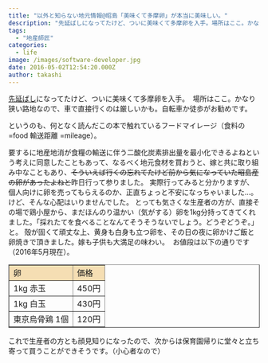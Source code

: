 ```yaml
---
title: "以外と知らない地元情報@昭島「美味くて多摩卵」が本当に美味しい。"
description: "先延ばしになってたけど、ついに美味くて多摩卵を入手。場所はここ。かなり狭い路地なので、車で直接行くのは厳しいかも。自転車か徒歩がお勧めです。というのも、何となく..."
tags:
  - "地産師匠"
categories:
  - life
image: /images/software-developer.jpg
date: 2016-05-02T12:54:20.000Z
author: takashi
---
```



<a href="http://blog.rinka-blossom.com/mei-wei-sikuteduo-mo-luan/">先延ばし</a>になってたけど、ついに美味くて多摩卵を入手。
<img src="https://farm2.staticflickr.com/1469/26685923112_1fabd2fac8_z_d.jpg" alt="" />
場所はここ。かなり狭い路地なので、車で直接行くのは厳しいかも。自転車か徒歩がお勧めです。

というのも、何となく読んだこの本で触れているフードマイレージ（食料の =food 輸送距離 =mileage）。

要するに地産地消が食糧の輸送に伴う二酸化炭素排出量を最小化できるよねという考えに同意したこともあって、なるべく地元食材を買おうと、嫁と共に取り組み中なこともあり、~~そういえば行くの忘れてたけど前から気になっていた昭島産の卵があったよねと~~昨日行って参りました。
実際行ってみると分かりますが、個人向けに卵を売ってもらえるのか、正直ちょっと不安になっちゃいました…。
けど、そんな心配はいりませんでした。
とっても気さくな生産者の方が、直接その場で鶏小屋から、まだほんのり温かい（気がする）卵を1kg分持ってきてくれました。「採れたてを食べることなんてそうそうないでしょう。どうぞどうぞ。」と。
殻が固くて頑丈な上、黄身も白身も立つ卵を、その日の夜に卵かけご飯と卵焼きで頂きました。嫁も子供も大満足の味わい。
<img src="https://farm2.staticflickr.com/1481/26174260374_3818e40ee1_z_d.jpg" alt="" />
お値段は以下の通りです（2016年5月現在）。
<table border="1">
<tr>
<td bgcolor="#f5deb3">卵</td>
<td bgcolor="#f5deb3">価格</td>
</tr>
<tr>
<td>1kg 赤玉</td>
<td>450円</td>
</tr>
<tr>
<td>1kg 白玉</td>
<td>430円</td>
</tr>
<tr>
<td>東京烏骨鶏 1個</td>
<td>120円</td>
</tr>
</table>
これで生産者の方とも顔見知りになったので、次からは保育園帰りに堂々と立ち寄って買うことができそうです。（小心者なので）